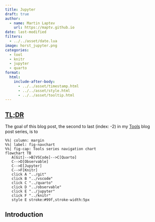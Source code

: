 ```yaml
---
title: Jupyter
draft: true
author:
  - name: Martin Laptev
    url: https://maptv.github.io
date: last-modified
filters:
  - ../../asset/date.lua
image: horst_jupyter.png
categories:
  - tool
  - knitr
  - jupyter
  - quarto
format:
  html:
    include-after-body:
      - ../../asset/timestamp.html
      - ../../asset/style.html
      - ../../asset/tooltip.html
---
```


## [TL;DR]{.underline .blue data-bs-toggle="tooltip" data-bs-title="too long; didn't read"}

The goal of this blog post, the second to last (index: -2) in my [Tools](..#category=tool) blog post series, is to

```mermaid
%%| column: margin
%%| label: fig-navchart
%%| fig-cap: Tools series navigation chart
flowchart TB
   A[Git]-->B[VSCode]-->C[Quarto]
   C-->D[Observable]
   C-->E[Jupyter]
   C-->F[Knitr]
   click A "../git"
   click B "../vscode"
   click C "../quarto"
   click D "../observable"
   click E "../jupyter"
   click F "../knitr"
   style E stroke:#99f,stroke-width:5px
```

## Introduction {#sec-intro}
